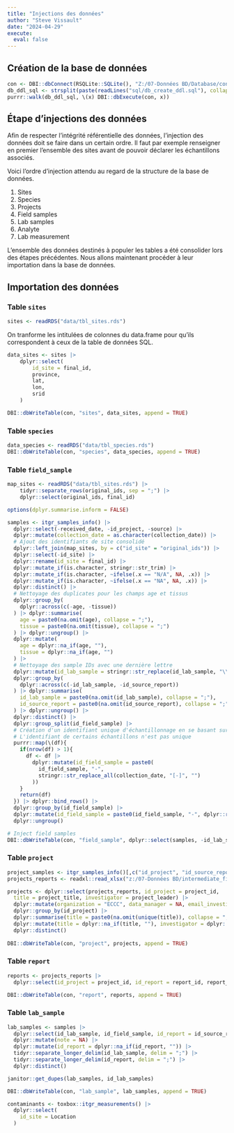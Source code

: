 ```yaml
---
title: "Injections des données"
author: "Steve Vissault"
date: "2024-04-29"
execute: 
  eval: false
---
```


## Création de la base de données
 

```R
con <- DBI::dbConnect(RSQLite::SQLite(), "Z:/07-Données BD/Database/contaminants-rlavoie-eccc.sqlite")
db_ddl_sql <- strsplit(paste(readLines("sql/db_create_ddl.sql"), collapse = "\n"), ";\n")[[1]]
purrr::walk(db_ddl_sql, \(x) DBI::dbExecute(con, x))
```

## Étape d'injections des données

Afin de respecter l'intégrité référentielle des données, l'injection des données doit se faire dans un certain ordre. Il faut par exemple renseigner en premier l'ensemble des sites avant de pouvoir déclarer les échantillons associés. 

Voici l'ordre d'injection attendu au regard de la structure de la base de données.

1. Sites
2. Species 
3. Projects
4. Field samples
5. Lab samples 
6. Analyte
7. Lab measurement

L'ensemble des données destinés à populer les tables a été consolider lors des étapes précédentes. Nous allons maintenant procéder à leur importation dans la base de données.

## Importation des données

###  Table `sites`

```R
sites <- readRDS("data/tbl_sites.rds")
```

On tranforme les intitulées de colonnes du data.frame pour qu'ils correspondent à ceux de la table de données SQL.

```R
data_sites <- sites |>
    dplyr::select(
        id_site = final_id,
        province, 
        lat,
        lon,
        srid
    )

DBI::dbWriteTable(con, "sites", data_sites, append = TRUE)
```

###  Table `species`

```R
data_species <- readRDS("data/tbl_species.rds")
DBI::dbWriteTable(con, "species", data_species, append = TRUE)
```

###  Table `field_sample`

```R
map_sites <- readRDS("data/tbl_sites.rds") |>
    tidyr::separate_rows(original_ids, sep = ";") |>
    dplyr::select(original_ids, final_id)

options(dplyr.summarise.inform = FALSE)

samples <- itgr_samples_info() |>
  dplyr::select(-received_date, -id_project, -source) |>
  dplyr::mutate(collection_date = as.character(collection_date)) |>
  # Ajout des identifiants de site consolidé
  dplyr::left_join(map_sites, by = c("id_site" = "original_ids")) |>
  dplyr::select(-id_site) |>
  dplyr::rename(id_site = final_id) |>
  dplyr::mutate_if(is.character, stringr::str_trim) |>
  dplyr::mutate_if(is.character, ~ifelse(.x == "N/A", NA, .x)) |>
  dplyr::mutate_if(is.character, ~ifelse(.x == "NA", NA, .x)) |>  
  dplyr::distinct() |>
  # Nettoyage des duplicates pour les champs age et tissus
  dplyr::group_by(
    dplyr::across(c(-age, -tissue))
  ) |> dplyr::summarise(
    age = paste0(na.omit(age), collapse = ";"),
    tissue = paste0(na.omit(tissue), collapse = ";")
  ) |> dplyr::ungroup() |>
  dplyr::mutate(
    age = dplyr::na_if(age, ""),
    tissue = dplyr::na_if(age, "")
  ) |> 
  # Nettoyage des sample IDs avec une dernière lettre
  dplyr::mutate(id_lab_sample = stringr::str_replace(id_lab_sample, "\\s\\w+$", "")) |>
  dplyr::group_by(
    dplyr::across(c(-id_lab_sample, -id_source_report))
  ) |> dplyr::summarise(
    id_lab_sample = paste0(na.omit(id_lab_sample), collapse = ";"),
    id_source_report = paste0(na.omit(id_source_report), collapse = ";")
  ) |> dplyr::ungroup() |> 
  dplyr::distinct() |> 
  dplyr::group_split(id_field_sample) |>
  # Création d'un identifiant unique d'échantillonnage en se basant sur la date de collection
  # L'identifiant de certains échantillons n'est pas unique
  purrr::map(\(df){
    if(nrow(df) > 1){
      df <- df |>
        dplyr::mutate(id_field_sample = paste0(
          id_field_sample, "-",
          stringr::str_replace_all(collection_date, "[-]", "")
        ))
    }
    return(df)
  }) |> dplyr::bind_rows() |> 
  dplyr::group_by(id_field_sample) |>
  dplyr::mutate(id_field_sample = paste0(id_field_sample, "-", dplyr::row_number())) |>
  dplyr::ungroup()

# Inject field samples
DBI::dbWriteTable(con, "field_sample", dplyr::select(samples, -id_lab_sample, -id_source_report) |> dplyr::distinct(), append = TRUE)
```

### Table `project`

```R
project_samples <- itgr_samples_info()[,c("id_project", "id_source_report")]  |> dplyr::distinct()
projects_reports <- readxl::read_xlsx("z:/07-Données BD/intermediate_files/projects_list_extract_25032024.xlsx")

projects <- dplyr::select(projects_reports, id_project = project_id, 
  title = project_title, investigator = project_leader) |>
  dplyr::mutate(organization = "ECCC", data_manager = NA, email_investigator = NA, email_data_manager = NA, description = NA) |> 
  dplyr::group_by(id_project) |>
  dplyr::summarise(title = paste0(na.omit(unique(title)), collapse = ";"), investigator = paste0(na.omit(unique(investigator)), collapse = ";")) |>
  dplyr::mutate(title = dplyr::na_if(title, ""), investigator = dplyr::na_if(investigator, "")) |>
  dplyr::distinct()
 
DBI::dbWriteTable(con, "project", projects, append = TRUE)
```

### Table `report`

```R
reports <- projects_reports |> 
  dplyr::select(id_project = project_id, id_report = report_id, report_date, report_access_path) |> dplyr::distinct()

DBI::dbWriteTable(con, "report", reports, append = TRUE)
```

### Table `lab_sample`

```R
lab_samples <- samples |> 
  dplyr::select(id_lab_sample, id_field_sample, id_report = id_source_report) |>
  dplyr::mutate(note = NA) |>
  dplyr::mutate(id_report = dplyr::na_if(id_report, "")) |>
  tidyr::separate_longer_delim(id_lab_sample, delim = ";") |>
  tidyr::separate_longer_delim(id_report, delim = ";") |>
  dplyr::distinct()

janitor::get_dupes(lab_samples, id_lab_samples)
```

```R
DBI::dbWriteTable(con, "lab_sample", lab_samples, append = TRUE)
```


```R
contaminants <- toxbox::itgr_measurements() |>
  dplyr::select(
    id_site = Location
  )
```

